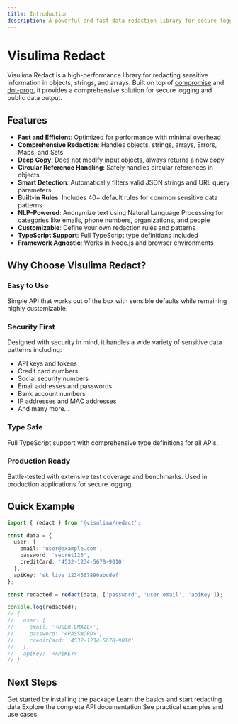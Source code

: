 ```yaml
---
title: Introduction
description: A powerful and fast data redaction library for secure logging and public data output
---
```


# Visulima Redact

Visulima Redact is a high-performance library for redacting sensitive information in objects, strings, and arrays. Built on top of [compromise](https://github.com/spencermountain/compromise) and [dot-prop](https://github.com/sindresorhus/dot-prop), it provides a comprehensive solution for secure logging and public data output.

## Features

- **Fast and Efficient**: Optimized for performance with minimal overhead
- **Comprehensive Redaction**: Handles objects, strings, arrays, Errors, Maps, and Sets
- **Deep Copy**: Does not modify input objects, always returns a new copy
- **Circular Reference Handling**: Safely handles circular references in objects
- **Smart Detection**: Automatically filters valid JSON strings and URL query parameters
- **Built-in Rules**: Includes 40+ default rules for common sensitive data patterns
- **NLP-Powered**: Anonymize text using Natural Language Processing for categories like emails, phone numbers, organizations, and people
- **Customizable**: Define your own redaction rules and patterns
- **TypeScript Support**: Full TypeScript type definitions included
- **Framework Agnostic**: Works in Node.js and browser environments

## Why Choose Visulima Redact?

### Easy to Use
Simple API that works out of the box with sensible defaults while remaining highly customizable.

### Security First
Designed with security in mind, it handles a wide variety of sensitive data patterns including:
- API keys and tokens
- Credit card numbers
- Social security numbers
- Email addresses and passwords
- Bank account numbers
- IP addresses and MAC addresses
- And many more...

### Type Safe
Full TypeScript support with comprehensive type definitions for all APIs.

### Production Ready
Battle-tested with extensive test coverage and benchmarks. Used in production applications for secure logging.

## Quick Example

```typescript
import { redact } from '@visulima/redact';

const data = {
  user: {
    email: 'user@example.com',
    password: 'secret123',
    creditCard: '4532-1234-5678-9010'
  },
  apiKey: 'sk_live_1234567890abcdef'
};

const redacted = redact(data, ['password', 'user.email', 'apiKey']);

console.log(redacted);
// {
//   user: {
//     email: '<USER.EMAIL>',
//     password: '<PASSWORD>',
//     creditCard: '4532-1234-5678-9010'
//   },
//   apiKey: '<APIKEY>'
// }
```

## Next Steps

<Cards>
  <Card title="Installation" href="/docs/installation">
    Get started by installing the package
  </Card>
  <Card title="Getting Started" href="/docs/getting-started">
    Learn the basics and start redacting data
  </Card>
  <Card title="API Reference" href="/docs/api">
    Explore the complete API documentation
  </Card>
  <Card title="Examples" href="/docs/examples">
    See practical examples and use cases
  </Card>
</Cards>
